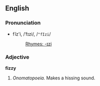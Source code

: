 ==English==
===Pronunciation===
*fĭz'i, /ˈfɪzi/, /<tt>"fIzi</tt>/
*:[[Rhymes:English:-ɪzi|Rhymes: -ɪzi]]

===Adjective===
'''fizzy'''

#''Onomatopoeia.'' Makes a hissing sound.